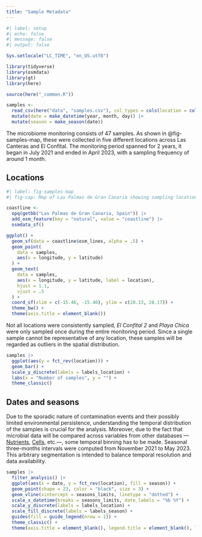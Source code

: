 ```yaml
---
title: "Sample Metadata"
---
```


```r
#| label: setup
#| echo: false
#| message: false
#| output: false

Sys.setlocale("LC_TIME", "en_US.utf8")

library(tidyverse)
library(osmdata)
library(gt)
library(here)

source(here("_common.R"))

samples <-
  read_csv(here("data", "samples.csv"), col_types = cols(location = col_factor(levels = locations))) |> 
  mutate(date = make_datetime(year, month, day)) |> 
  mutate(season = make_season(date))
```

The microbiome monitoring consists of 47 samples. As shown in @fig-samples-map, these were collected in five different locations across Las Canteras and El Confital. The monitoring period spanned for 2 years, it began in July 2021 and ended in April 2023, with a sampling frequency of around 1 month.

## Locations

```r
#| label: fig-samples-map
#| fig-cap: Map of Las Palmas de Gran Canaria showing sampling locations.

coastline <-
  opq(getbb("Las Palmas de Gran Canaria, Spain")) |> 
  add_osm_feature(key = "natural", value = "coastline") |> 
  osmdata_sf()

ggplot() +
  geom_sf(data = coastline$osm_lines, alpha = .5) +
  geom_point(
    data = samples,
    aes(x = longitude, y = latitude)
  ) +
  geom_text(
    data = samples,
    aes(x = longitude, y = latitude, label = location),
    hjust = 1.1,
    vjust = .5
  ) +
  coord_sf(xlim = c(-15.46, -15.40), ylim = c(28.13, 28.17)) +
  theme_bw() +
  theme(axis.title = element_blank())
```
Not all locations were consistently sampled, *El Confital 2* and *Playa Chica* were only sampled once during the entire monitoring period. Since a single sample cannot be representative of any location, these samples will be regarded as outliers in the spatial distribution.

```r
samples |>
  ggplot(aes(y = fct_rev(location))) +
  geom_bar() +
  scale_y_discrete(labels = labels_location) +
  labs(x = "Number of samples", y = "") +
  theme_classic()
```
## Dates and seasons

Due to the sporadic nature of contamination events and their possibly limited environmental persistence, understanding the temporal distribution of the samples is crucial for the analysis. Moreover, due to the fact that microbial data will be compared across variables from other databases ---[Nutrients](/nutrients.qmd), [Cells](/cells.qmd), etc.---, some temporal binning has to be made. Seasonal three-months intervals were computed from November 2021 to May 2023. This arbitrary segmentation is intended to balance temporal resolution and data availability.

```r
samples |> 
  filter_analysis() |>
  ggplot(aes(x = date, y = fct_rev(location), fill = season)) +
  geom_point(shape = 23, color = "black", size = 3) +
  geom_vline(xintercept = seasons_limits, linetype = "dotted") +
  scale_x_datetime(breaks = seasons_limits, date_labels = "%b %Y") +
  scale_y_discrete(labels = labels_location) +
  scale_fill_discrete(labels = labels_season) +
  guides(fill = guide_legend(nrow = 1)) +
  theme_classic() +
  theme(axis.title = element_blank(), legend.title = element_blank(), legend.position = "bottom")
```
